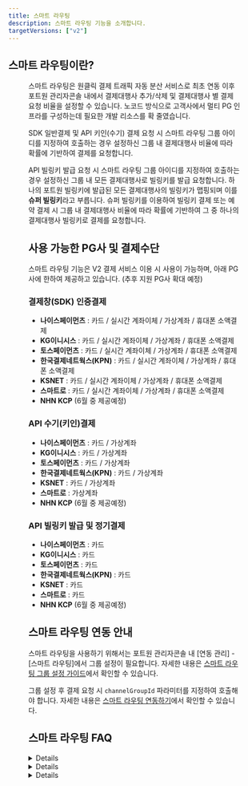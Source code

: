 ```yaml
---
title: 스마트 라우팅
description: 스마트 라우팅 기능을 소개합니다.
targetVersions: ["v2"]
---
```




## 스마트 라우팅이란?

<Figure src={Image1} />

스마트 라우팅은 원클릭 결제 트래픽 자동 분산 서비스로 최초 연동 이후 포트원 관리자콘솔 내에서
결제대행사 추가/삭제 및 결제대행사 별 결제 요청 비율을 설정할 수 있습니다.
노코드 방식으로 고객사에서 멀티 PG 인프라를 구성하는데 필요한 개발 리소스를 확 줄였습니다.

SDK 일반결제 및 API 키인(수기) 결제 요청 시 스마트 라우팅 그룹 아이디를 지정하여 호출하는 경우
설정하신 그룹 내 결제대행사 비율에 따라 확률에 기반하여 결제를 요청합니다.

API 빌링키 발급 요청 시 스마트 라우팅 그룹 아이디를 지정하여 호출하는 경우 설정하신 그룹 내
모든 결제대행사로 빌링키를 발급 요청합니다. 하나의 포트원 빌링키에 발급된 모든 결제대행사의 빌링키가
맵핑되며 이를 **슈퍼 빌링키**라고 부릅니다. 슈퍼 빌링키를 이용하여 빌링키 결제 또는 예약 결제 시
그룹 내 결제대행사 비율에 따라 확률에 기반하여 그 중 하나의 결제대행사 빌링키로 결제를 요청합니다.

## 사용 가능한 PG사 및 결제수단 <span id="available-pg" />

스마트 라우팅 기능은 V2 결제 서비스 이용 시 사용이 가능하며, 아래 PG사에 한하여 제공하고 있습니다.
(추후 지원 PG사 확대 예정)

### 결제창(SDK) 인증결제

- **나이스페이먼츠** : 카드 / 실시간 계좌이체 / 가상계좌 / 휴대폰 소액결제
- **KG이니시스** : 카드 / 실시간 계좌이체 / 가상계좌 / 휴대폰 소액결제
- **토스페이먼츠** : 카드 / 실시간 계좌이체 / 가상계좌 / 휴대폰 소액결제
- **한국결제네트웍스(KPN)** : 카드 / 실시간 계좌이체 / 가상계좌 / 휴대폰 소액결제
- **KSNET** : 카드 / 실시간 계좌이체 / 가상계좌 / 휴대폰 소액결제
- **스마트로** : 카드 / 실시간 계좌이체 / 가상계좌 / 휴대폰 소액결제
- **NHN KCP** (6월 중 제공예정)

### API 수기(키인)결제

- **나이스페이먼츠** : 카드 / 가상계좌
- **KG이니시스** : 카드 / 가상계좌
- **토스페이먼츠** : 카드 / 가상계좌
- **한국결제네트웍스(KPN)** : 카드 / 가상계좌
- **KSNET** : 카드 / 가상계좌
- **스마트로** : 가상계좌
- **NHN KCP** (6월 중 제공예정)

### API 빌링키 발급 및 정기결제

- **나이스페이먼츠** : 카드
- **KG이니시스** : 카드
- **토스페이먼츠** : 카드
- **한국결제네트웍스(KPN)** : 카드
- **KSNET** : 카드
- **스마트로** : 카드
- **NHN KCP** (6월 중 제공예정)

## 스마트 라우팅 연동 안내

스마트 라우팅을 사용하기 위해서는 포트원 관리자콘솔 내 \[연동 관리] - \[스마트 라우팅]에서 그룹 설정이 필요합니다.
자세한 내용은 [스마트 라우팅 그룹 설정 가이드](../console/guide/smartrouting)에서 확인할 수 있습니다.

그룹 설정 후 결제 요청 시 `channelGroupId` 파라미터를 지정하여 호출해야 합니다.
자세한 내용은 [스마트 라우팅 연동하기](../smartrouting/smartrouting)에서 확인할 수 있습니다.

## 스마트 라우팅 FAQ

<Details>
  <Fragment slot="summary"> 스마트 라우팅 그룹 이용 시 지원되는 모든 결제수단을 사용할 수 있는건가요? </Fragment>

  스마트 라우팅 그룹을 지정하여 결제 호출 시 결제 수단에 대한 제약은 없습니다.
  다만, 스마트 라우팅 이용 시 동일한 그룹 내에 설정된 채널은 가급적 동일한 결제수단으로 계약이 완료되어 있어야 합니다.

  ex) 카드 및 가상계좌 이용을 원하시는 경우 스마트 라우팅 그룹에서 사용할 모든 PG사와
  카드 및 가상계좌 사용 계약이 필요합니다.

  그렇지 않는 경우 결제 호출 시 결제 수단에 따라 에러가 리턴될 수 있으며, 결제창 호출이 불가능할 수 있습니다.
</Details>

<Details>
  <Fragment slot="summary"> 간편결제도 스마트 라우팅 기능을 사용할 수 있나요? </Fragment>

  **간편결제 허브형을 사용하시는 경우**, 결제대행사 별 계약에 따라 결제창에 표시되는 간편결제가 상이할 수 있습니다.

  **간편결제 다이렉트 호출을 사용하시는 경우**, 결제대행사 별 계약에 따라 결제 호출 시 에러가 리턴되며 결제창이
  호출되지 않을 수 있습니다. 가급적 결제대행사 별 동일한 간편결제 수단을 모두 계약하신 후 사용하시길 권장드립니다.

  단, **간편결제 직연동**의 경우 스마트 라우팅 기능을 제공하지 않습니다.
</Details>

<Details>
  <Fragment slot="summary"> SDK(결제창) 빌링키 발급할 때도 사용하고 싶어요!</Fragment>

  SDK(결제창) 빌링키 발급의 경우 해당 기능을 지원하지 않습니다. 빌링키 발급 시 스마트 라우팅 기능을 사용하고
  싶으신 경우 API 방식으로 빌링키를 발급하여 사용하시길 권장드립니다.
</Details>
